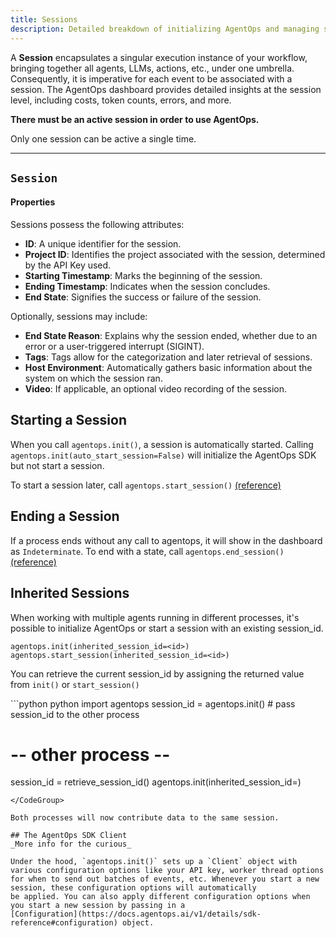 ```yaml
---
title: Sessions
description: Detailed breakdown of initializing AgentOps and managing sessions.
---
```


A **Session** encapsulates a singular execution instance of your workflow, bringing together all agents, LLMs, 
actions, etc., under one umbrella. Consequently, it is imperative for each event to be associated with a session. 
The AgentOps dashboard provides detailed insights at the session level, including costs, token counts, errors, and more.

**There must be an active session in order to use AgentOps.**

Only one session can be active a single time.

---

## `Session`

#### Properties

Sessions possess the following attributes:
- **ID**: A unique identifier for the session.
- **Project ID**: Identifies the project associated with the session, determined by the API Key used.
- **Starting Timestamp**: Marks the beginning of the session.
- **Ending Timestamp**: Indicates when the session concludes.
- **End State**: Signifies the success or failure of the session.

Optionally, sessions may include:
- **End State Reason**: Explains why the session ended, whether due to an error or a user-triggered interrupt (SIGINT).
- **Tags**: Tags allow for the categorization and later retrieval of sessions.
- **Host Environment**: Automatically gathers basic information about the system on which the session ran.
- **Video**: If applicable, an optional video recording of the session.

## Starting a Session
When you call `agentops.init()`, a session is automatically started.
Calling `agentops.init(auto_start_session=False)` will initialize the AgentOps SDK but not start a session.

To start a session later, call `agentops.start_session()` [(reference)](https://docs.agentops.ai/v1/details/sdk-reference#start-session)

## Ending a Session
If a process ends without any call to agentops, it will show in the dashboard as `Indeterminate`.
To end with a state, call `agentops.end_session()` [(reference)](https://docs.agentops.ai/v1/details/sdk-reference#end-session)

## Inherited Sessions
When working with multiple agents running in different processes, it's possible to initialize AgentOps or start a session
with an existing session_id.

`agentops.init(inherited_session_id=<id>)`
`agentops.start_session(inherited_session_id=<id>)`

You can retrieve the current session_id by assigning the returned value from `init()` or `start_session()`

<CodeGroup>
```python python
import agentops
session_id = agentops.init()
# pass session_id to the other process

# -- other process --
session_id = retrieve_session_id()
agentops.init(inherited_session_id=<id>)
```
</CodeGroup>

Both processes will now contribute data to the same session.

## The AgentOps SDK Client
_More info for the curious_

Under the hood, `agentops.init()` sets up a `Client` object with various configuration options like your API key, worker thread options
for when to send out batches of events, etc. Whenever you start a new session, these configuration options will automatically
be applied. You can also apply different configuration options when you start a new session by passing in a
[Configuration](https://docs.agentops.ai/v1/details/sdk-reference#configuration) object.